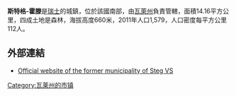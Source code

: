 '''斯特格-霍滕'''是[[瑞士|瑞士]]的城鎮，位於該國南部，由[[瓦萊州|瓦萊州]]負責管轄，面積14.16平方公里，四成土地是森林，海拔高度660米，2011年人口1,579，人口密度每平方公里112人。

==外部連結==
* [http://www.steg.ch Official website of the former municipality of Steg VS] {{Wayback|url=http://www.steg.ch/ |date=20100131030951 }}

{{Switzerland-geo-stub}}
[[Category:瓦莱州的市镇|Category:瓦莱州的市镇]]